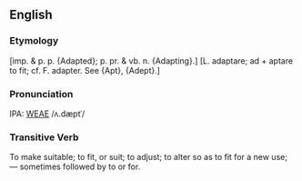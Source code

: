 ==English==
===Etymology===
[imp. & p. p. {Adapted}; p. pr. & vb. n. {Adapting}.] [L. adaptare; ad + aptare to fit; cf. F. adapter. See {Apt}, {Adept}.]

===Pronunciation===
IPA: [[WEAE]] /ʌ.dæptˈ/

===Transitive Verb===
To make suitable; to fit, or suit; to adjust; to alter so as to fit for a new use; &mdash; sometimes followed by to or for.